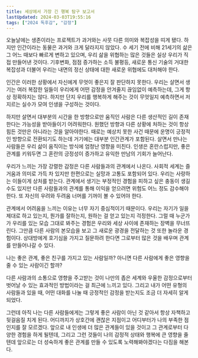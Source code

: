 ```yaml
---
title: 세상에서 가장 긴 행복 탐구 보고서
lastUpdated: 2024-03-03T19:55:16
tags: ["2024 독후감", "감정"]
---
```



<Bookmark image="https://shopping-phinf.pstatic.net/main_4320556/43205569619.20231013091517.jpg" url="https://search.shopping.naver.com/book/catalog/43205569619" description="85년간 세대에서 세대를 뛰어넘어 진행된 하버드대 행복 연구 프로젝트, 독보적이고 전례 없는 인간 성장에 관한 연구를 통해 행복의 비밀을 발견하다!"/>


 오늘날에는 생존이라는 프로젝트가 과거와는 사뭇 다른 의미와 복잡성을 띠게 됐다. 하지만 인간이라는 동물은 과거와 크게 달라지지 않았다. 수 세기 전에 비해 21세기의 삶은 그 어느 때보다 빠르게 변하고 있으며, 우리 삶을 위협하는 많은 것들은 실상 우리가 직접 만들어낸 것이다. 기후변화, 점점 증가하는 소득 불평등, 새로운 통신 기술의 거대한 복잡성과 더불어 우리는 내면의 정신 상태에 대한 새로운 위협에도 대처해야 한다.

 인간은 이러한 상황에서 자신에게 무엇이 좋은지 잘 판단하지 못한다. 우리는 살면서 생기는 여러 복잡한 일들이 우리에게 어떤 감정을 안겨줄지 끊임없이 예측하는데, 그게 항상 정확하지는 않다. 하지만 단지 우리를 행복하게 해주는 것이 무엇일지 예측하면서 저지르는 실수가 모여 인생을 구성하는 것이다. 

 하지만 살면서 대부분의 시간을 한 방향으로만 움직인 사람은 다른 생산적인 길이 존재한다는 가능성을 받아들이기 어려워한다. 원했던 방향과 다른 상황에 처하는 것이 항상 힘든 것만은 아니라는 것을 알아야한다. 때로는 예상치 못한 사건 때문에 운명이 긍정적인 방향으로 전환되기도 하는데 거기에는 대부분 인간관계가 포함된다. 살면서 만나는 사람들은 우리 삶이 움직이는 방식에 엄청난 영향을 미친다. 인생은 혼란스럽지만, 좋은 관계를 키워두면 그 혼란의 긍정성이 증가하고 유익한 만남의 기회가 늘어난다.

 우리가 느끼는 가장 강렬한 감정은 다른 사람들과의 관계에서 나온다. 사회적 세계는 즐거움과 의미로 가득 차 있지만 한편으로는 실망과 고통도 포함되어 있다. 우리는 사랑하는 이들이게 상처를 받는다. 관계에서 생기는 부정적인 경험을 피하고 싶은 충동이 생길 수도 있지만 다른 사람들과의 관계를 통해 이익을 얻으려면 위험도 어느 정도 감수해야 한다. 또 자신의 우려와 두려움 너머를 기꺼이 볼 수 있어야 한다.

 관계에서 어려움을 느끼는 이유는 너무 자기 중심적이기 때문이다. 우리는 자기가 일을 제대로 하고 있는지, 뭔가를 잘하는지, 원하는 걸 얻고 있는지 걱정한다. 그럴 때 누군가가 우리를 있는 모습 그대로 봐주는 경험은 우리와 세상 사이에 존재하는 장벽을 무너뜨린다. 그만큼 다른 사람의 본모습을 보고 그 새로운 광경을 전달하는 것 또한 놀라운 경험이다. 상대방에게 호기심을 가지고 질문하려 한다면 그로부터 많은 것을 배우며 관계를 만들어나갈 수 있다.

 나는 좋은 관계, 좋은 친구를 가지고 있는 사람일까? 아니면 다른 사람에게 좋은 영향을 줄 수 있는 사람이긴 할까?

 다른 사람과의 소통으로 영향을 주고받는 것이 나만의 좁은 세계와 우울한 감정으로부터 벗어날 수 있는 효과적인 방법이라는 걸 최근에 느끼고 있다. 그리고 내가 어떤 유형의 사람들과 있을 때, 어떤 대화를 나눌 때 긍정적인 감정을 받는지도 조금 더 자세히 알게 되었다. 
 
그런데 아직 나는 다른 사람들에게는 그렇게 좋은 사람이 아닌 것 같아서 항상 자책하고 뒷걸음질 치게 된다. 어디까지가 상호간에 괜찮은 지점이고 어디부터가 나의 부족한 점인지를 잘 모르겠다. 앞으로 내 인생에 더 많은 관계들이 있을 것이고 그 관계로부터 다양한 경험을 하게 될텐데, 그리고 그런 것들이 나의 감정적 상태와 행복에 큰 영향을 줄텐데 앞으로는 더 성숙하게 좋은 관계를 만들 수 있도록 노력해봐야겠다는 다짐을 해본다.

